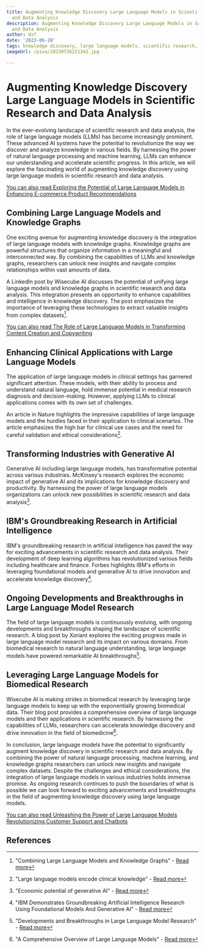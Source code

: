 ```yaml
---
title: Augmenting Knowledge Discovery Large Language Models in Scientific Research
  and Data Analysis
description: Augmenting Knowledge Discovery Large Language Models in Scientific Research
  and Data Analysis
author: Usf
date: '2023-06-28'
tags: knowledge discovery, large language models, scientific research, data analysis
imageUrl: /pixa/20230726221342.jpg

---
```

# Augmenting Knowledge Discovery  Large Language Models in Scientific Research and Data Analysis

In the ever-evolving  landscape of scientific research and data analysis, the role of large language models (LLMs)  has become increasingly prominent. These advanced AI systems have the potential to revolutionize the way we discover and analyze knowledge in various  fields. By harnessing the power of natural language processing  and machine learning, LLMs can enhance our understanding and accelerate scientific progress. In this article, we  will explore the fascinating world of augmenting knowledge discovery using large language models in scientific research and data analysis.

[You  can also read Exploring the  Potential of Large  Language Models in Enhancing E-commerce Product Recommendations](Exploring%20the%20Potential%20of%20Large%20Language%20Models%20in%20Enhancing%20E-commerce%20Product%20Recommendations)


## Combining  Large Language Models and Knowledge  Graphs

One exciting avenue for  augmenting knowledge discovery is  the integration of large language models with knowledge graphs.  Knowledge graphs are powerful structures that organize information in a meaningful and  interconnected way. By combining the capabilities  of LLMs and knowledge graphs, researchers can unlock  new insights and navigate complex relationships within vast  amounts of data.

A LinkedIn post by Wisecube AI discusses the  potential of  unifying large language models and  knowledge graphs  in scientific  research and data analysis. This integration presents an opportunity to enhance capabilities and intelligence in knowledge discovery. The post  emphasizes the importance of leveraging these technologies to extract valuable  insights from complex datasets[^1^].

[You can  also read The Role of Large Language Models in Transforming Content Creation and Copywriting](The%20Role%20of%20Large%20Language%20Models%20in%20Transforming%20Content%20Creation%20and%20Copywriting)


## Enhancing Clinical Applications with  Large Language Models

The application of  large language models in clinical settings has garnered significant attention. These models, with their ability to process and understand natural language, hold immense potential in medical research diagnosis and decision-making. However, applying  LLMs to clinical applications comes with its own set of challenges.

An article in Nature highlights the impressive capabilities of large language models and the hurdles faced in their application to clinical scenarios.  The article emphasizes the high bar for clinical use  cases and the need for careful validation and ethical considerations[^2^].

## Transforming Industries  with Generative AI

Generative AI including large  language models, has transformative potential across various industries. McKinsey's research explores  the economic impact of generative AI and its implications for knowledge discovery and  productivity. By harnessing the power of large language models organizations  can unlock new possibilities in scientific research and data analysis[^3^].

## IBM's Groundbreaking Research in Artificial Intelligence

IBM's groundbreaking  research in artificial intelligence  has paved the way for exciting advancements in scientific research and data  analysis. Their development of  deep learning algorithms has revolutionized  various fields including healthcare and finance.  Forbes highlights IBM's efforts in leveraging foundational models and generative  AI to drive  innovation and accelerate knowledge  discovery[^4^].

## Ongoing Developments  and Breakthroughs in Large Language Model Research

The field of large  language  models is continuously evolving,  with ongoing  developments and breakthroughs shaping the landscape of  scientific research. A blog post by  Xoriant explores the exciting progress made in large language model research and its impact on various domains. From biomedical research  to natural language understanding, large language models have powered remarkable AI breakthroughs[^5^].

## Leveraging Large Language Models  for Biomedical Research

Wisecube AI is making strides in biomedical research by leveraging large  language models to keep  up with  the  exponentially growing biomedical data. Their blog post provides a comprehensive overview of large language models and their applications in scientific research. By harnessing the capabilities of LLMs, researchers can accelerate knowledge discovery and drive innovation in the field of biomedicine[^6^].

In conclusion, large language models have the potential to significantly augment knowledge discovery  in scientific research and data  analysis. By combining the power of natural language processing, machine learning, and knowledge  graphs researchers can unlock new  insights and  navigate complex datasets. Despite the  challenges and ethical considerations, the integration of large language models in various industries holds immense promise. As ongoing research  continues to push the boundaries of  what is possible we can look forward to exciting advancements and breakthroughs in the field of augmenting knowledge discovery using large language  models.

[You can also read Unleashing the Power of  Large Language Models Revolutionizing Customer Support and  Chatbots](Unleashing%20the%20Power%20of%20Large%20Language%20Models%20Revolutionizing%20Customer%20Support%20and%20Chatbots)


## References

[^1^]: "Combining Large Language Models and Knowledge Graphs" - [Read more](https://www.linkedin.com/pulse/combining-large-language-models-knowledge-graphs-wisecube)
[^2^]: "Large language models encode clinical knowledge" - [Read more](https://www.nature.com/articles/s41586-023-06291-2)
[^3^]: "Economic potential of generative AI" - [Read more](https://www.mckinsey.com/capabilities/mckinsey-digital/our-insights/the-economic-potential-of-generative-ai-the-next-productivity-frontier)
[^4^]: "IBM Demonstrates  Groundbreaking Artificial Intelligence Research Using Foundational Models And  Generative AI" - [Read more](https://www.forbes.com/sites/moorinsights/2023/02/13/ibm-demonstrates-groundbreaking-artificial-intelligence-research-using-foundational-models-and-generative-ai/?sh=5495958e750d)
[^5^]: "Developments and Breakthroughs in Large Language Model Research" -  [Read more](https://www.xoriant.com/blog/developments-and-breakthroughs-in-large-language-model-research)
[^6^]: "A Comprehensive Overview  of Large Language Models" - [Read more](https://www.wisecube.ai/blog/a-comprehensive-overview-of-large-language-models/)